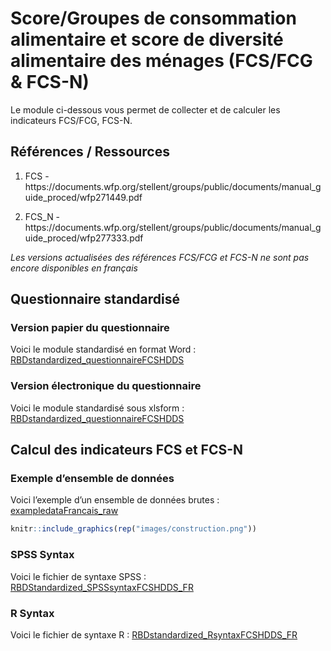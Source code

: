 # Score/Groupes de consommation alimentaire et score de diversité alimentaire des ménages (FCS/FCG & FCS-N)

Le module ci-dessous vous permet de collecter et de calculer les indicateurs FCS/FCG, FCS-N.

## Références / Ressources

1.  FCS - https://documents.wfp.org/stellent/groups/public/documents/manual_guide_proced/wfp271449.pdf

2.  FCS_N - https://documents.wfp.org/stellent/groups/public/documents/manual_guide_proced/wfp277333.pdf

*Les versions actualisées des références FCS/FCG et FCS-N ne sont pas encore disponibles en français*

## Questionnaire standardisé

### Version papier du questionnaire

Voici le module standardisé en format Word :
[RBDstandardized_questionnaireFCSHDDS](https://github.com/WFP-VAM/RBD_Resilience_guide_FR/blob/main/questionnaires/RBDstandardized_questionnaireFCSFCSCN_FR.docx?raw=true) 

### Version électronique du questionnaire

Voici le module standardisé sous xlsform :
[RBDstandardized_questionnaireFCSHDDS](https://github.com/WFP-VAM/RBD_Resilience_guide_FR/blob/main/questionnaires/RBDstandardized_questionnaireFCSFCSCN_FR.xlsx?raw=true)

## Calcul des indicateurs FCS et FCS-N  

### Exemple d'ensemble de données

Voici l'exemple d'un ensemble de données brutes :  
[exampledataFrancais_raw](https://github.com/WFP-VAM/RBD_Resilience_guide_FR/blob/main/example_datasets/exampledataFrancais_raw.sav?raw=true)  

``` r
knitr::include_graphics(rep("images/construction.png"))
```

### SPSS Syntax

Voici le fichier de syntaxe SPSS : 
[RBDStandardized_SPSSsyntaxFCSHDDS_FR](https://github.com/WFP-VAM/RBD_Resilience_guide_FR/blob/main/syntax/RBDStandardized_SPSSsyntaxFCSHDDS_FR.sps) 

### R Syntax

Voici le fichier de syntaxe R : 
[RBDstandardized_RsyntaxFCSHDDS_FR](https://github.com/WFP-VAM/RBD_Resilience_guide_FR/blob/main/syntax/RBDstandardized_RsyntaxFCSHDDS_FR.R) 
